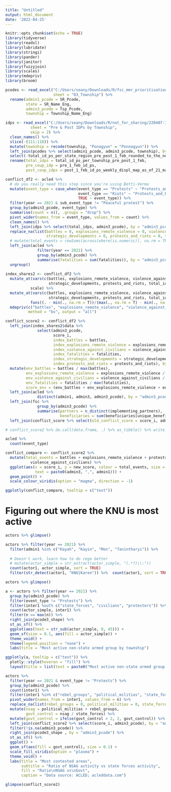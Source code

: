 ```yaml
---
title: "Untitled"
output: html_document
date: '2022-04-25'
---
```


```r
knitr::opts_chunk$set(echo = TRUE)
library(tidyverse)
library(readxl)
library(lubridate)
library(stringi)
library(pander)
library(janitor)
library(fuzzyjoin)
library(scales)
library(mdepriv)
library(broom)
```

```r
pcodes <- read_excel("C:/Users/seany/Downloads/R/fsc_mmr_prioritisation/Myanmar PCodes Release_9.3_Jan2021_(StRgn_Dist_Tsp_Town_Ward_VT).xlsx",
                     sheet = "03_Township") %>% 
  rename(admin1_pcode = SR_Pcode,
         state = SR_Name_Eng,
         admin3_pcode = Tsp_Pcode,
         township = Township_Name_Eng)

idps <- read_excel("C:/Users/seany/Downloads/R/not_for_sharing/220407-IDPs Population by Township_external request.xlsx", 
           sheet = "Pre & Post IDPs by Township",
           skip = 2) %>% 
  clean_names() %>% 
  slice(-(111:118)) %>% 
  mutate(township = recode(township, "Ponagyun" = "Ponnagyun")) %>% 
  left_join(pcodes %>% select(admin1_pcode, admin3_pcode, township), by = "township") %>% 
  select(-total_id_ps_per_state_region_pre_post_1_feb_rounded_to_the_nearest_100) %>% 
  rename(total_idps = total_id_ps_per_township_pre_post_1_feb, 
         pre_coup_idp = pre_1_feb_id_ps,
         post_coup_idps = post_1_feb_id_ps_weekly_displ_map_as_of_21_march_2022)

```


```r
conflict_df2 <- acled %>% 
  # do you really need this step since you're using Betti-Verma
  mutate(event_type = case_when(event_type == "Protests" ~ "Protests_and_Riots",
                                event_type == "Riots" ~ "Protests_and_Riots", 
                                TRUE ~ event_type)) %>% 
  filter(year == 2021 & sub_event_type != "Peaceful protest") %>%
  group_by(admin3_pcode, event_type) %>% 
  summarise(count = n(), .groups = "drop") %>%  
  pivot_wider(names_from = event_type, values_from = count) %>% 
  clean_names() %>% 
  left_join(idps %>% select(total_idps, admin3_pcode), by = "admin3_pcode") %>% 
  replace_na(list(battles = 0, explosions_remote_violence = 0, violence_against_civilians = 0,
                  strategic_developments = 0, protests_and_riots = 0, total_idps = 0)) %>% 
  # mutate(total_events = rowSums(across(where(is.numeric)), na.rm = TRUE)) %>% 
  left_join(acled %>% 
              filter(year == 2021) %>% 
              group_by(admin3_pcode) %>% 
              summarise(fatalities = sum(fatalities)), by = "admin3_pcode") %>% 
  ungroup()
  
index_shares2 <- conflict_df2 %>%   
  mutate_at(vars(c(battles, explosions_remote_violence, violence_against_civilians, fatalities,
                   strategic_developments, protests_and_riots, total_idps)), 
           scale) %>%  
  mutate_at(vars(c(battles, explosions_remote_violence, violence_against_civilians, fatalities,
                   strategic_developments, protests_and_riots, total_idps)), 
           funs((. - min(., na.rm = T))/(max(., na.rm = T) - min(., na.rm = T)))) %>% 
  mdepriv(c("battles", "explosions_remote_violence", "violence_against_civilians", "fatalities", "strategic_developments", "protests_and_riots", "total_idps"),
          method = "bv", output = "all")

conflict_score2 <- conflict_df2 %>% 
  left_join(index_shares2$data %>% 
              select(admin3_pcode, 
                     score_i,
                     index_battles = battles, 
                     index_explosions_remote_violence = explosions_remote_violence,
                     index_violence_against_civilians = violence_against_civilians, 
                     index_fatalities = fatalities, 
                     index_strategic_developments = strategic_developments, 
                     index_protests_and_riots = protests_and_riots), by = "admin3_pcode") %>% 
  mutate(env_battles = battles / max(battles), 
         env_explosions_remote_violence = explosions_remote_violence / max(explosions_remote_violence),
         env_violence_against_civilians = violence_against_civilians / max(violence_against_civilians), 
         env_fatalities = fatalities / max(fatalities), 
         score_env = (env_battles + env_explosions_remote_violence + env_violence_against_civilians + env_fatalities) / 4) %>% 
  left_join(acled %>% 
              distinct(admin1, admin3, admin3_pcode), by = "admin3_pcode") %>% 
  left_join(fsc %>%  
              group_by(admin3_pcode) %>% 
              summarise(partners = n_distinct(implementing_partners),
                        beneficiaries = sum(beneficiaries[unique_beneficiaries == "Yes"])), by = "admin3_pcode") %>% 
  left_join(conflict_score %>% select(old_conflict_score = score_i, admin3_pcode), by = "admin3_pcode")

# conflict_score2 %>% do.call(data.frame, .) %>% as_tibble() %>% write_csv("conflict_score2.csv")
```

```r
acled %>% 
  count(event_type)
```


```r
conflict_compare <- conflict_score2 %>% 
  mutate(total_events = battles + explosions_remote_violence + protests_and_riots + strategic_developments +
           violence_against_civilians) %>% 
  ggplot(aes(x = score_i, y = new_score, colour = total_events, size = fatalities,
             text = paste0(admin3, ",", admin1))) +
  geom_point() + 
  scale_colour_viridis(option = "magma", direction = -1)

ggplotly(conflict_compare, tooltip = c("text"))
```

# Figuring out where the KNU is most active 

```r
actors %>% glimpse()

actors %>% filter(year == 2021) %>% 
  filter(admin1 %in% c("Kayah", "Kayin", "Mon", "Tanintharyi")) %>% 
  
  # Doesn't work, learn how to do rege better
  # mutate(actor_simple = str_extract(actor_simple, "(.*?)\\:"))
  count(actor1, actor_simple, sort = TRUE)
  filter(str_detect(actor1, "KNU|Karen")) %>%  count(actor1, sort = TRUE)
```


```r
actors %>% glimpse()

a <- actors %>% filter(year == 2021) %>% 
  group_by(admin3_pcode) %>% 
  filter(event_type != "Protests") %>%
  filter(inter1 %out% c("state_forces", "civilians", "protesters")) %>% 
  count(actor_simple, inter1) %>% 
  filter(n == max(n)) %>% 
  right_join(pcode3_shape) %>% 
  st_as_sf() %>% 
  ggplot(aes(text = str_sub(actor_simple, 0, 45))) +
  geom_sf(size = 0.1, aes(fill = actor_simple)) + 
  theme_void() +
  theme(legend.position = "none") +
  labs(title = "Most active non-state armed group by township")

ggplotly(a, tooltip = c("text")) %>% 
  plotly::style(hoveron = "fill") %>% 
  layout(title = list(text = paste0("Most active non-state armed group by township")))


```

```r
actors %>% 
  filter(year == 2021 & event_type != "Protests") %>% 
  group_by(admin3_pcode) %>%
  count(inter1) %>% 
  filter(inter1 %in% c("rebel_groups", "political_militias", "state_forces")) %>% 
  pivot_wider(names_from = inter1, values_from = n) %>% 
  replace_na(list(rebel_groups = 0, political_militias = 0, state_forces = 0)) %>% 
  mutate(nsag = political_militias + rebel_groups, 
         govt_control = nsag / state_forces) %>% 
  mutate(govt_control = ifelse(govt_control > 2, 2, govt_control)) %>%
  left_join(conflict_score2 %>% select(score_i, admin3_pcode), by = "admin3_pcode") %>% 
  filter(!is.na(admin3_pcode)) %>% 
  right_join(pcode3_shape , by = "admin3_pcode") %>% 
  st_as_sf() %>% 
  ggplot() +
  geom_sf(aes(fill = govt_control), size = 0.1) + 
  scale_fill_viridis(option = "plasma") + 
  theme_void() +
  labs(title = "Most contested areas", 
       subtitle = "Ratio of NSAG activity vs state forces activity", 
       fill = "Ratio\nNSAG vs\nGovt", 
       caption = "Data source: ACLED; acleddata.com")

glimpse(conflict_score2)
```

